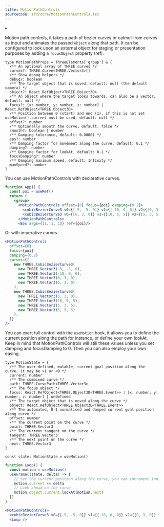 ```yaml
---
title: MotionPathControls
sourcecode: src/core/MotionPathControls.tsx
---
```


<Grid cols={4}>
  <li>
    <Codesandbox id="2y73c6" />
  </li>
</Grid>

Motion path controls, it takes a path of bezier curves or catmull-rom curves as input and animates the passed `object` along that path. It can be configured to look upon an external object for staging or presentation purposes by adding a `focusObject` property (ref).

```tsx
type MotionPathProps = ThreeElements['group'] & {
  /** An optional array of THREE curves */
  curves?: THREE.Curve<THREE.Vector3>[]
  /** Show debug helpers */
  debug?: boolean
  /** The target object that is moved, default: null (the default camera) */
  object?: React.RefObject<THREE.Object3D>
  /** An object where the target looks towards, can also be a vector, default: null */
  focus?: [x: number, y: number, z: number] | React.RefObject<THREE.Object3D>
  /** Position between 0 (start) and end (1), if this is not set useMotion().current must be used, default: null */
  offset?: number
  /** Optionally smooth the curve, default: false */
  smooth?: boolean | number
  /** Damping tolerance, default: 0.00001 */
  eps?: number
  /** Damping factor for movement along the curve, default: 0.1 */
  damping?: number
  /** Damping factor for lookAt, default: 0.1 */
  focusDamping?: number
  /** Damping maximum speed, default: Infinity */
  maxSpeed?: number
}
```

You can use MotionPathControls with declarative curves.

```jsx
function App() {
  const poi = useRef()
  return (
    <group>
      <MotionPathControls offset={0} focus={poi} damping={0.2}>
        <cubicBezierCurve3 v0={[-5, -5, 0]} v1={[-10, 0, 0]} v2={[0, 3, 0]} v3={[6, 3, 0]} />
        <cubicBezierCurve3 v0={[6, 3, 0]} v1={[10, 5, 5]} v2={[5, 5, 5]} v3={[5, 5, 5]} />
      </MotionPathControls>
      <Box args={[1, 1, 1]} ref={poi}/>
```

Or with imperative curves.

```jsx
<MotionPathControls
  offset={0}
  focus={poi}
  damping={0.2}
  curves={[
    new THREE.CubicBezierCurve3(
      new THREE.Vector3(-5, -5, 0),
      new THREE.Vector3(-10, 0, 0),
      new THREE.Vector3(0, 3, 0),
      new THREE.Vector3(6, 3, 0)
    ),
    new THREE.CubicBezierCurve3(
      new THREE.Vector3(6, 3, 0),
      new THREE.Vector3(10, 5, 5),
      new THREE.Vector3(5, 3, 5),
      new THREE.Vector3(5, 5, 5)
    ),
  ]}
/>
```

You can exert full control with the `useMotion` hook, it allows you to define the current position along the path for instance, or define your own lookAt. Keep in mind that MotionPathControls will still these values unless you set damping and focusDamping to 0. Then you can also employ your own easing.

```tsx
type MotionState = {
  /** The user-defined, mutable, current goal position along the curve, it may be >1 or <0 */
  current: number
  /** The combined curve */
  path: THREE.CurvePath<THREE.Vector3>
  /** The focus object */
  focus: React.RefObject<THREE.Object3D<THREE.Event>> | [x: number, y: number, z: number] | undefined
  /** The target object that is moved along the curve */
  object: React.RefObject<THREE.Object3D<THREE.Event>>
  /** The automated, 0-1 normalised and damped current goal position along curve */
  offset: number
  /** The current point on the curve */
  point: THREE.Vector3
  /** The current tangent on the curve */
  tangent: THREE.Vector3
  /** The next point on the curve */
  next: THREE.Vector3
}

const state: MotionState = useMotion()
```

```jsx
function Loop() {
  const motion = useMotion()
  useFrame((state, delta) => {
    // Set the current position along the curve, you can increment indiscriminately for a loop
    motion.current += delta
    // Look ahead on the curve
    motion.object.current.lookAt(motion.next)
  })
}

<MotionPathControls>
  <cubicBezierCurve3 v0={[-5, -5, 0]} v1={[-10, 0, 0]} v2={[0, 3, 0]} v3={[6, 3, 0]} />
  <Loop />
```
